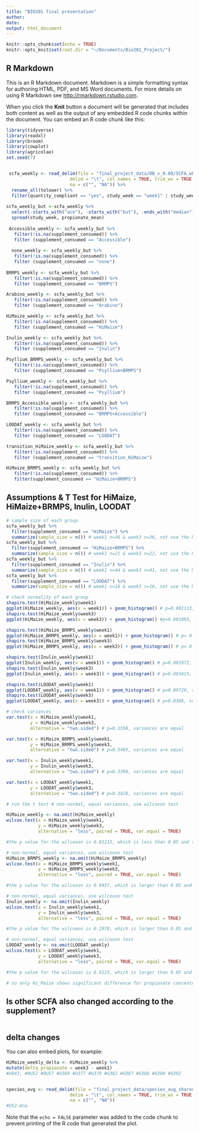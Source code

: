 ```yaml
---
title: "BIO201 final presentation"
author: 
date: 
output: html_document
---
```


```r
knitr::opts_chunk$set(echo = TRUE)
knitr::opts_knit$set(root.dir = "~/Documents/Bio201_Project/")
```

## R Markdown

This is an R Markdown document. Markdown is a simple formatting syntax for authoring HTML, PDF, and MS Word documents. For more details on using R Markdown see <http://rmarkdown.rstudio.com>.

When you click the **Knit** button a document will be generated that includes both content as well as the output of any embedded R code chunks within the document. You can embed an R code chunk like this:

```r
library(tidyverse)
library(readxl)
library(broom)
library(cowplot)
library(agricolae)
set.seed(7)


 scfa_weekly <- read_delim(file = "final_project_data/DB_v_0.08/SCFA_wkly.txt",
                        delim = "\t", col_names = TRUE, trim_ws = TRUE, 
                        na = c("", "NA")) %>%
  rename_all(tolower) %>% 
  filter(quantity_compliant == "yes", study_week == "week1" | study_week == "week3") 
 
scfa_weekly_but <-scfa_weekly %>% 
  select(-starts_with("ace"), -starts_with("but"), -ends_with("median")) %>% 
  spread(study_week, propionate_mean)
 
 Accessible_weekly <- scfa_weekly_but %>%
   filter(!is.na(supplement_consumed)) %>%
   filter (supplement_consumed == "Accessible")
 
  none_weekly <- scfa_weekly_but %>%
   filter(!is.na(supplement_consumed)) %>%
   filter (supplement_consumed == "none")
  
BRMPS_weekly <- scfa_weekly_but %>%
   filter(!is.na(supplement_consumed)) %>%
   filter (supplement_consumed == "BRMPS")

Arabino_weekly <- scfa_weekly_but %>%
   filter(!is.na(supplement_consumed)) %>%
   filter (supplement_consumed == "Arabino")

HiMaize_weekly <- scfa_weekly_but %>%
   filter(!is.na(supplement_consumed)) %>%
   filter (supplement_consumed == "HiMaize")

Inulin_weekly <- scfa_weekly_but %>%
   filter(!is.na(supplement_consumed)) %>%
   filter (supplement_consumed == "Inulin")

Psyllium_BRMPS_weekly <- scfa_weekly_but %>%
   filter(!is.na(supplement_consumed)) %>%
   filter (supplement_consumed == "Psyllium+BRMPS")

Psyllium_weekly <- scfa_weekly_but %>%
   filter(!is.na(supplement_consumed)) %>%
   filter (supplement_consumed == "Psyllium")

BRMPS_Accessible_weekly <- scfa_weekly_but %>%
   filter(!is.na(supplement_consumed)) %>%
   filter (supplement_consumed == "BRMPS+Accessible")

LOODAT_weekly <- scfa_weekly_but %>%
   filter(!is.na(supplement_consumed)) %>%
   filter (supplement_consumed == "LOODAT")

transition_HiMaize_weekly <- scfa_weekly_but %>%
   filter(!is.na(supplement_consumed)) %>%
   filter (supplement_consumed == "transition_HiMaize")

HiMaize_BRMPS_weekly <- scfa_weekly_but %>%
   filter(!is.na(supplement_consumed)) %>%
   filter(supplement_consumed == "HiMaize+BRMPS")

```
## Assumptions & T Test for HiMaize, HiMaize+BRMPS, Inulin, LOODAT


```r
# sample size of each group
scfa_weekly_but %>% 
  filter(supplement_consumed == "HiMaize") %>% 
  summarize(sample_size = n()) # week1 n=36 & week3 n=36, not use the NA 
scfa_weekly_but %>% 
  filter(supplement_consumed == "HiMaize+BRMPS") %>% 
  summarize(sample_size = n()) # week1 n=21 & week3 n=22, not use the NA - WILCOX
scfa_weekly_but %>% 
  filter(supplement_consumed == "Inulin") %>% 
  summarize(sample_size = n()) # week1 n=44 & week3 n=41, not use the NA 
scfa_weekly_but %>% 
  filter(supplement_consumed == "LOODAT") %>% 
  summarize(sample_size = n()) # week1 n=16 & week3 n=16, not use the NA - WILCOX

# check normality of each group
shapiro.test(HiMaize_weekly$week1) 
ggplot(HiMaize_weekly, aes(x = week1)) + geom_histogram() # p=0.001113, skewed to the right -> not normal 
shapiro.test(HiMaize_weekly$week3) 
ggplot(HiMaize_weekly, aes(x = week3)) + geom_histogram() #p=0.001003, skewed to the right -> not normal

shapiro.test(HiMaize_BRMPS_weekly$week1) 
ggplot(HiMaize_BRMPS_weekly, aes(x = week1)) + geom_histogram() # p= 0.7258, normal shape -> yet p value to big->not normal
shapiro.test(HiMaize_BRMPS_weekly$week3) 
ggplot(HiMaize_BRMPS_weekly, aes(x = week3)) + geom_histogram() # p= 0.8131, normal shape -> yet p value to big->not normal

shapiro.test(Inulin_weekly$week1) 
ggplot(Inulin_weekly, aes(x = week1)) + geom_histogram() # p=0.001972, kewed to the right -> not normal
shapiro.test(Inulin_weekly$week3) 
ggplot(Inulin_weekly, aes(x = week3)) + geom_histogram() # p=0.003415, kewed to the right -> not normal

shapiro.test(LOODAT_weekly$week1) 
ggplot(LOODAT_weekly, aes(x = week1)) + geom_histogram() # p=0.09729, sort of bimodal and very spread out-> Not normal
shapiro.test(LOODAT_weekly$week3) 
ggplot(LOODAT_weekly, aes(x = week3)) + geom_histogram() # p=0.0366, sort of bimodal large space in between-> Not normal

# check variances
var.test(x = HiMaize_weekly$week1, 
         y = HiMaize_weekly$week3, 
         alternative = "two.sided") # p=0.1558, variances are equal

var.test(x = HiMaize_BRMPS_weekly$week1, 
         y = HiMaize_BRMPS_weekly$week3, 
         alternative = "two.sided") # p=0.5405, variances are equal

var.test(x = Inulin_weekly$week1, 
         y = Inulin_weekly$week3, 
         alternative = "two.sided") # p=0.3398, variances are equal

var.test(x = LOODAT_weekly$week1, 
         y = LOODAT_weekly$week3, 
         alternative = "two.sided") # p=0.3428, variances are equal

# run the t test # non-normal, equal variances, use wilcoxon test 

HiMaize_weekly <- na.omit(HiMaize_weekly) 
wilcox.test(x = HiMaize_weekly$week1, 
            y = HiMaize_weekly$week3, 
            alternative = "less", paired = TRUE, var.equal = TRUE)

#the p value for the wilcoxon is 0.01215, which is less than 0.05 and thus rejects the null that the propionate concentration for week 1 and week 3 are not the same.

# non-normal, equal variances, use wilcoxon test 
HiMaize_BRMPS_weekly <- na.omit(HiMaize_BRMPS_weekly) 
wilcox.test(x = HiMaize_BRMPS_weekly$week1, 
            y = HiMaize_BRMPS_weekly$week3, 
            alternative = "less", paired = TRUE, var.equal = TRUE)

#the p value for the wilcoxon is 0.9937, which is larger than 0.05 and fails to reject the null. The propionate concentration for week 1 and week 3 are the same.

# non-normal, equal variances, use wilcoxon test 
Inulin_weekly <- na.omit(Inulin_weekly) 
wilcox.test(x = Inulin_weekly$week1, 
            y = Inulin_weekly$week3, 
            alternative = "less", paired = TRUE, var.equal = TRUE)

#the p value for the wilcoxon is 0.2978, which is larger than 0.05 and fails to reject the null. The propionate concentration for week 1 and week 3 are the same.

# non-normal, equal variances, use wilcoxon test 
LOODAT_weekly <- na.omit(LOODAT_weekly) 
wilcox.test(x = LOODAT_weekly$week1, 
            y = LOODAT_weekly$week3, 
            alternative = "less", paired = TRUE, var.equal = TRUE)

#the p value for the wilcoxon is 0.9123, which is larger than 0.05 and fails to reject the null. The propionate concentration for week 1 and week 3 are the same.

# so only Hi_Maize shows significant difference for propionate concentration.
```
## Is other SCFA also changed according to the supplement?

```r


```
## delta changes

You can also embed plots, for example:

```r
HiMaize_weekly_delta <- HiMaize_weekly %>% 
mutate(delta_propionate = week3 - week1) 
#U043, #0U52 #0U57 #U369 #U377 #U379 #U382 #U387 #U388 #U390 #U392


species_avg <- read_delim(file = "final_project_data/species_avg_shared.txt",
                        delim = "\t", col_names = TRUE, trim_ws = TRUE, 
                        na = c("", "NA")) 
#U52:Ana

```


Note that the `echo = FALSE` parameter was added to the code chunk to prevent printing of the R code that generated the plot.
